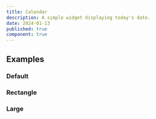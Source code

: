 ```yaml
---
title: Calendar
description: A simple widget displaying today's date.
date: 2024-01-13
published: true
component: true
---
```


<ComponentPreview
  name="calendar-default"
  title="Calendar"
  description="A calendar widget."
/>

## Examples

### Default

<ComponentPreview
  name="calendar-default"
  title="Calendar"
  description="A simple calendar widget."
/>

### Rectangle

<ComponentPreview
  name="calendar-rectangle"
  title="Calendar"
  description="A rectangular calendar widget."
/>

### Large

<ComponentPreview
  name="calendar-large"
  title="Calendar"
  description="A large calendar widget."
/>
